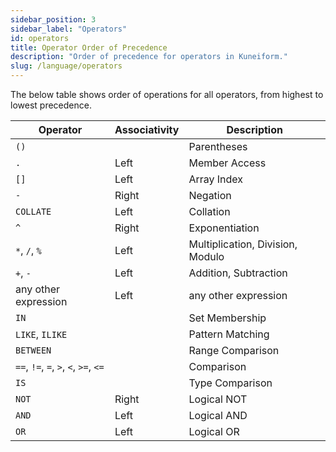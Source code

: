 ```yaml
---
sidebar_position: 3
sidebar_label: "Operators"
id: operators
title: Operator Order of Precedence
description: "Order of precedence for operators in Kuneiform."
slug: /language/operators
---
```


The below table shows order of operations for all operators, from highest to lowest precedence.

| Operator | Associativity | Description |
| -------- | ------------- | ----------- |
| `()` | | Parentheses |
| `.` | Left | Member Access |
| `[]` | Left | Array Index |
| `-` | Right | Negation |
| `COLLATE` | Left | Collation |
| `^` | Right | Exponentiation |
| `*`, `/`, `%` | Left | Multiplication, Division, Modulo |
| `+`, `-` | Left | Addition, Subtraction |
| any other expression | Left | any other expression |
| `IN` |  | Set Membership |
| `LIKE`, `ILIKE` |  | Pattern Matching |
| `BETWEEN` |  | Range Comparison |
| `==`, `!=`, `=`, `>`, `<`, `>=`, `<=` |  | Comparison |
| `IS` |  | Type Comparison |
| `NOT` | Right | Logical NOT |
| `AND` | Left | Logical AND |
| `OR` | Left | Logical OR |

